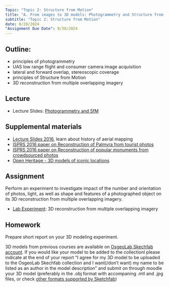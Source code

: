 ```yaml
---
Topic: "Topic 2: Structure from Motion"
title: "A. From images to 3D models: Photogrammetry and Structure from Motion concepts"
subtitle: "Topic 2: Structure from Motion"
date: 8/28/2024
"Assignment Due Date": 9/30/2024
---
```


## Outline:

* principles of photogrammetry
* UAS low range flight and consumer camera image acquisition
* lateral and forward overlap, stereoscopic coverage
* principles of Structure from Motion
* 3D reconstruction from multiple overlapping imagery

## Lecture

* Lecture Slides: [Photogrammetry and SfM](lectures/lecture_2a.qmd)

##  Supplemental materials

* [Lecture Slides 2016](https://ncsu-geoforall-lab.github.io/uav-lidar-analytics-course/lectures/02_Aerial_Photogrammetry_Concepts.html#/), learn about history of aerial mapping
* [ISPRS 2016 paper on Reconstruction of Palmyra from tourist photos](https://www.isprs-ann-photogramm-remote-sens-spatial-inf-sci.net/III-5/81/2016/)
* [ISPRS 2016 paper on Reconstruction of popular monuments from crowdsourced photos](https://www.isprs-ann-photogramm-remote-sens-spatial-inf-sci.net/III-3/51/2016/)
* [Open Heritage - 3D models of iconic locations](https://artsandculture.google.com/project/cyark)

## Assignment

Perform an experiment to investigate impact of the number and orientation of photos, light, as well as shape and features of a photographed object on its 3D reconstruction from multiple overlapping imagery.

* [Lab Experiment](assignments/assignment_2a.qmd): 3D reconstruction from multiple overlapping imagery

## Homework

Prepare short report on your 3D modeling experiment.

3D models from previous courses are available on [OsgeoLab Skechfab account](https://sketchfab.com/osgeolab/collections/classroom-models). If you would like your model to be added to the collectionl please indicate at the end of your report
"I agree for my 3D model to be uploaded to the OsgeoLab Skechfab collection and I want(/don't want) my name to be listed as an author in the model description"
and submit on through moodle your 3D model (preferably in the .obj format with accompaning .mtl and .jpg files, or check [other formats supported by Sketchfab](https://help.sketchfab.com/hc/en-us/articles/202508396-3D-File-Formats?page=3#3d-formats)) 